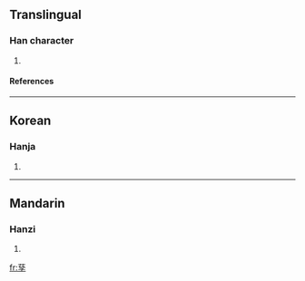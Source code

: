 {{see|孳}}

==Translingual==
===Han character===
{{Han char|rn=39|rad=子|as=11|sn=14|four=|canj=卜戈弓木 (YIND)}}
# {{defn|Han|sort=子11}}
====References====
{{Han ref|kx=0280.211|hdz=21017.090|uh=5B76|ud=23414}}
----
==Korean==
===Hanja===
{{ko-hanja|hangeul=자|rv=ja|mr=cha}}
# {{defn|Korean}}
----
==Mandarin==
===Hanzi===
{{cmn-hanzi|pin=[[zī]] (zi1)|wg=tzu<sup>1</sup>}}
# {{defn|Mandarin}}

[[fr:孶]]